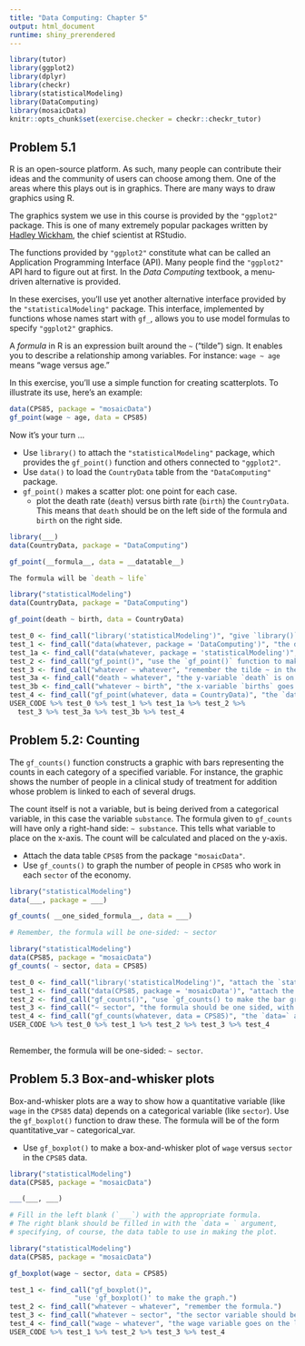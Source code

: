 ```yaml
---
title: "Data Computing: Chapter 5"
output: html_document
runtime: shiny_prerendered
---
```


```r
library(tutor)
library(ggplot2)
library(dplyr)
library(checkr)
library(statisticalModeling)
library(DataComputing)
library(mosaicData)
knitr::opts_chunk$set(exercise.checker = checkr::checkr_tutor)
```

## Problem 5.1

R is an open-source platform. As such, many people can contribute their ideas and the community of users can choose among them. One of the areas where this plays out is in graphics. There are many ways to draw graphics using R.

The graphics system we use in this course is provided by the `"ggplot2"` package. This is one of many extremely popular packages written by [Hadley Wickham](https://en.wikipedia.org/wiki/Hadley_Wickham), the chief scientist at RStudio.

The functions provided by `"ggplot2"` constitute what can be called an Application Programming Interface (API). Many people find the `"ggplot2"` API hard to figure out at first. In the *Data Computing* textbook, a menu-driven alternative is provided.

In these exercises, you'll use yet another alternative interface provided by the `"statisticalModeling"` package. This interface, implemented by functions whose names start with `gf_`, allows you to use model formulas to specify `"ggplot2"` graphics.

A *formula* in R is an expression built around the `~` ("tilde") sign. It enables you to describe a relationship among variables. For instance: `wage ~ age` means "wage versus age."

In this exercise, you'll use a simple function for creating scatterplots. To illustrate its use, here's an example:
```r
data(CPS85, package = "mosaicData")
gf_point(wage ~ age, data = CPS85)
```

Now it's your turn ...

- Use `library()` to attach the `"statisticalModeling"` package, which provides the `gf_point()` function and others connected to `"ggplot2"`.
- Use `data()` to load the `CountryData` table from the `"DataComputing"` package.
- `gf_point()` makes a scatter plot: one point for each case.
    - plot the death rate (`death`) versus birth rate (`birth`) the `CountryData`. This means that `death` should be on the left side of the formula and `birth` on the right side.

```r
library(___)
data(CountryData, package = "DataComputing")

gf_point(__formula__, data = __datatable__)
```

```r
The formula will be `death ~ life`
```

```r
library("statisticalModeling")
data(CountryData, package = "DataComputing")

gf_point(death ~ birth, data = CountryData)
```

```r
test_0 <- find_call("library('statisticalModeling')", "give `library()` the name of the package to be loaded, putting the name in quotes.")
test_1 <- find_call("data(whatever, package = 'DataComputing')", "the data table is provided by the `DataComputing` package.")
test_1a <- find_call("data(whatever, package = 'statisticalModeling')", mistake = TRUE, "the CountryData data table is provided by the `DataComputing` package, not `statisticalModeling`.")
test_2 <- find_call("gf_point()", "use the `gf_point()` function to make the scatter plot.")
test_3 <- find_call("whatever ~ whatever", "remember the tilde ~ in the formula")
test_3a <- find_call("death ~ whatever", "the y-variable `death` is on the left side of the tilde")
test_3b <- find_call("whatever ~ birth", "the x-variable `births` goes on the right side of the tilde")
test_4 <- find_call("gf_point(whatever, data = CountryData)", "the `data =` argument should be given the datatable `CountryData`.")
USER_CODE %>% test_0 %>% test_1 %>% test_1a %>% test_2 %>% 
  test_3 %>% test_3a %>% test_3b %>% test_4
```                
                
## Problem 5.2: Counting

The `gf_counts()` function constructs a graphic with bars representing the counts in each category of a specified variable. For instance, the graphic shows the number of people in a clinical study of treatment for addition whose problem is linked to each of several drugs.

The count itself is not a variable, but is being derived from a categorical variable, in this case the variable `substance`. The formula given to `gf_counts` will have only a right-hand side: `~ substance`. This tells what variable to place on the x-axis. The count will be calculated and placed on the y-axis.

- Attach the data table `CPS85` from the package `"mosaicData"`.
- Use `gf_counts()` to graph the number of people in `CPS85` who work in each `sector` of the economy.


```r
library("statisticalModeling")
data(___, package = ___)

gf_counts( __one_sided_formula__, data = ___)
```

```r
# Remember, the formula will be one-sided: ~ sector
```

```r
library("statisticalModeling")
data(CPS85, package = "mosaicData")
gf_counts( ~ sector, data = CPS85)
```

```r
test_0 <- find_call("library('statisticalModeling')", "attach the `statisticalModeling` package with `library()`.")
test_1 <- find_call("data(CPS85, package = 'mosaicData')", "attach the CPS85 data from the `mosaicData` package.")
test_2 <- find_call("gf_counts()", "use `gf_counts() to make the bar graph.")
test_3 <- find_call("~ sector", "the formula should be one sided, with `sector` to the right of the tilde.")
test_4 <- find_call("gf_counts(whatever, data = CPS85)", "the `data=` argument to `gf_counts()` should be set to the data table `CPS85`.")
USER_CODE %>% test_0 %>% test_1 %>% test_2 %>% test_3 %>% test_4
                
```

Remember, the formula will be one-sided: `~ sector`.

## Problem 5.3 Box-and-whisker plots

Box-and-whisker plots are a way to show how a quantitative variable (like `wage` in the `CPS85` data) depends on a categorical variable (like `sector`). Use the `gf_boxplot()` function to draw these. The formula will be of the form quantitative_var `~` categorical_var.

- Use `gf_boxplot()` to make a box-and-whisker plot of `wage` versus `sector` in the `CPS85` data.

```r
library("statisticalModeling")
data(CPS85, package = "mosaicData")

___(___, ___)
```

```r
# Fill in the left blank (`___`) with the appropriate formula. 
# The right blank should be filled in with the `data = ` argument, 
# specifying, of course, the data table to use in making the plot.
```

```r
library("statisticalModeling")
data(CPS85, package = "mosaicData")

gf_boxplot(wage ~ sector, data = CPS85)
```


```r
test_1 <- find_call("gf_boxplot()", 
                "use 'gf_boxplot()' to make the graph.")
test_2 <- find_call("whatever ~ whatever", "remember the formula.")
test_3 <- find_call("whatever ~ sector", "the sector variable should be on the right side of the tilde.")
test_4 <- find_call("wage ~ whatever", "the wage variable goes on the left side of the formula.")
USER_CODE %>% test_1 %>% test_2 %>% test_3 %>% test_4

```



